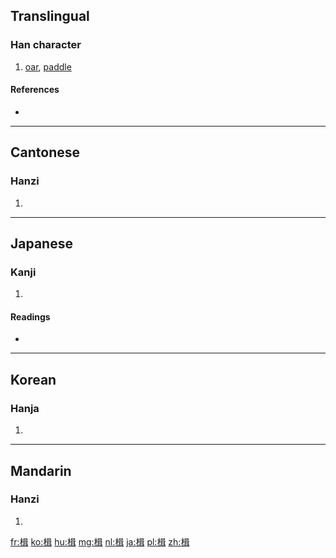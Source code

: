 ==Translingual==

===Han character===
{{Han char|rn=75|rad=木|as=09|sn=13|four=46941|canj=DRSJ}}

# [[oar]], [[paddle]]

====References====
* {{Han ref|kx=0541.030|dkj=15168|dj=0928.120|hdz=21249.010|uh=696B|ud=26987|bh=B7AA|bd=47018}}

----

==Cantonese==

===Hanzi===
{{yue-hanzi|jyut=|y=jip6}}

# {{defn|lang=yue|sort=木09}}

----

==Japanese==

===Kanji===
{{ja-kanji|grade=|rs=木09}}

# {{defn|lang=ja|sort=木09}}

====Readings====
* {{ja-readings|on=[[しゅう]] (shū), [[しょう]] (shō)|kun=[[かじ]] (kaji)}}

----

==Korean==

===Hanja===
{{ko-hanja|hangeul=[[즙]], [[접]]|eumhun=|rv=jeup, jeop|mr=chŭp, chŏp|y=cup, cep}}

# {{defn|lang=ko|sort=木09}}

----

==Mandarin==

===Hanzi===
{{cmn-hanzi|pin=[[jí]] ([[ji2]]), [[qià]] ([[qia4]])|wg=chi<sup>2</sup>, ch'ia<sup>4</sup>}}

# {{defn|lang=cmn|sort=木09}}

[[fr:楫]]
[[ko:楫]]
[[hu:楫]]
[[mg:楫]]
[[nl:楫]]
[[ja:楫]]
[[pl:楫]]
[[zh:楫]]